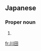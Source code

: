 ==Japanese==
{{ja-kanjitab|かわ|だ}}

===Proper noun===
{{ja-pos|かわだ|proper}}

# {{surname|lang=ja|sort=かわだ}}

[[fr:川田]]